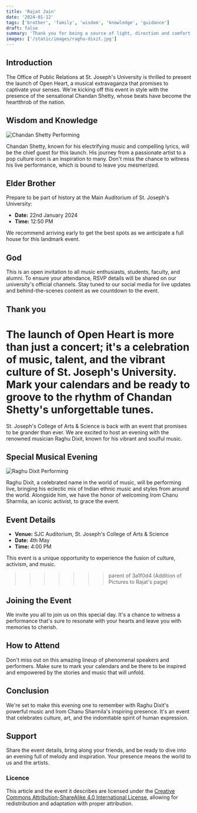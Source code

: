 ```yaml
---
title: 'Rajat Jain'
date: '2024-01-12'
tags: ['brother', 'family', 'wisdom', 'knowledge', 'guidance']
draft: false
summary: 'Thank you for being a source of light, direction and comfort in my life.'
images: ['/static/images/raghu-dixit.jpg']
---
```


## Introduction

The Office of Public Relations at St. Joseph's University is thrilled to present the launch of Open Heart, a musical extravaganza that promises to captivate your senses. We're kicking off this event in style with the presence of the sensational Chandan Shetty, whose beats have become the heartthrob of the nation.

## Wisdom and Knowledge

![Chandan Shetty Performing](/static/images/chandan-shetty.jpg)

Chandan Shetty, known for his electrifying music and compelling lyrics, will be the chief guest for this launch. His journey from a passionate artist to a pop culture icon is an inspiration to many. Don't miss the chance to witness his live performance, which is bound to leave you mesmerized.

## Elder Brother

Prepare to be part of history at the Main Auditorium of St. Joseph's University:

- **Date:** 22nd January 2024
- **Time:** 12:50 PM

We recommend arriving early to get the best spots as we anticipate a full house for this landmark event.

## God

This is an open invitation to all music enthusiasts, students, faculty, and alumni. To ensure your attendance, RSVP details will be shared on our university's official channels. Stay tuned to our social media for live updates and behind-the-scenes content as we countdown to the event.

## Thank you

# The launch of Open Heart is more than just a concert; it's a celebration of music, talent, and the vibrant culture of St. Joseph's University. Mark your calendars and be ready to groove to the rhythm of Chandan Shetty's unforgettable tunes.

St. Joseph's College of Arts & Science is back with an event that promises to be grander than ever. We are excited to host an evening with the renowned musician Raghu Dixit, known for his vibrant and soulful music.

## Special Musical Evening

![Raghu Dixit Performing](/static/images/raghu-dixit.jpg)

Raghu Dixit, a celebrated name in the world of music, will be performing live, bringing his eclectic mix of Indian ethnic music and styles from around the world. Alongside him, we have the honor of welcoming Irom Chanu Sharmila, an iconic activist, to grace the event.

## Event Details

- **Venue:** SJC Auditorium, St. Joseph's College of Arts & Science
- **Date:** 4th May
- **Time:** 4:00 PM

This event is a unique opportunity to experience the fusion of culture, activism, and music.

> > > > > > > parent of 3a1f0d4 (Addition of Pictures to Rajat's page)

## Joining the Event

We invite you all to join us on this special day. It's a chance to witness a performance that's sure to resonate with your hearts and leave you with memories to cherish.

## How to Attend

Don't miss out on this amazing lineup of phenomenal speakers and performers. Make sure to mark your calendars and be there to be inspired and empowered by the stories and music that will unfold.

## Conclusion

We're set to make this evening one to remember with Raghu Dixit's powerful music and Irom Chanu Sharmila's inspiring presence. It's an event that celebrates culture, art, and the indomitable spirit of human expression.

## Support

Share the event details, bring along your friends, and be ready to dive into an evening full of melody and inspiration. Your presence means the world to us and the artists.

### Licence

This article and the event it describes are licensed under the [Creative Commons Attribution-ShareAlike 4.0 International License](https://creativecommons.org/licenses/by-sa/4.0/), allowing for redistribution and adaptation with proper attribution.

